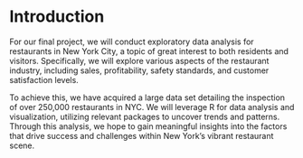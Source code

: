 # Introduction

For our final project, we will conduct exploratory data analysis for restaurants in New York City, a topic of great interest to both residents and visitors. Specifically, we will explore various aspects of the restaurant industry, including sales, profitability, safety standards, and customer satisfaction levels.

To achieve this, we have acquired a large data set detailing the inspection of over 250,000 restaurants in NYC. We will leverage R for data analysis and visualization, utilizing relevant packages to uncover trends and patterns. Through this analysis, we hope to gain meaningful insights into the factors that drive success and challenges within New York’s vibrant restaurant scene.
